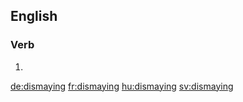 ==English==

===Verb===
{{head|en}}

# {{present participle of|dismay}}

[[de:dismaying]]
[[fr:dismaying]]
[[hu:dismaying]]
[[sv:dismaying]]